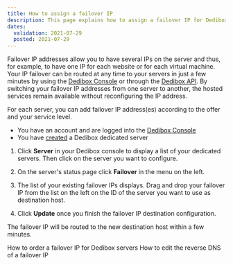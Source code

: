 ```yaml
---
title: How to assign a failover IP
description: This page explains how to assign a failover IP for Dedibox servers.
dates:
  validation: 2021-07-29
  posted: 2021-07-29
---
```


Failover IP addresses allow you to have several IPs on the server and thus, for example, to have one IP for each website or for each virtual machine.
Your IP failover can be routed at any time to your servers in just a few minutes by using the [Dedibox Console](https://console.online.net) or through the [Dedibox API](https://console.online.net/en/api/). By switching your failover IP addresses from one server to another, the hosted services remain available without reconfiguring the IP address.

For each server, you can add failover IP address(es) according to the offer and your service level. 

<Message type="requirement">

  - You have an account and are logged into the [Dedibox Console](https://console.online.net)
  - You have [created](/dedibox/dedicated-servers/how-to/order-a-server) a Dedibox dedicated server

</Message>

1. Click **Server** in your Dedibox console to display a list of your dedicated servers. Then click on the server you want to configure.

2. On the server's status page click **Failover** in the menu on the left. 

3. The list of your existing failover IPs displays. Drag and drop your failover IP from the list on the left on the ID of the server you want to use as destination host. 

4. Click **Update** once you finish the failover IP destination configuration. 

The failover IP will be routed to the new destination host within a few minutes. 

<Navigation title="See Also">
  <PreviousButton to="/dedibox-network/ip-failover/how-to/oder-failover-ip">How to order a failover IP for Dedibox servers</PreviousButton>
  <NextButton to="/dedibox-network/ip-failover/how-to/configure-reverse-dns">How to edit the reverse DNS of a failover IP</NextButton>
</Navigation>
